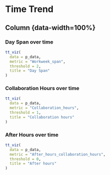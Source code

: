 Time Trend
=====================================

Column {data-width=100%} {.tabset}
----------------------------------------------------------------------------

### Day Span over time

```r
tt_viz(
  data = p_data,
  metric = "Workweek_span",
  threshold = 2,
  title = "Day Span"
)
```

### Collaboration Hours over time

```r
tt_viz(
  data = p_data,
  metric = "Collaboration_hours",
  threshold = 1,
  title = "Collaboration hours"
)
```

### After Hours over time

```r
tt_viz(
  data = p_data,
  metric = "After_hours_collaboration_hours",
  threshold = 0,
  title = "After hours"
)
```


